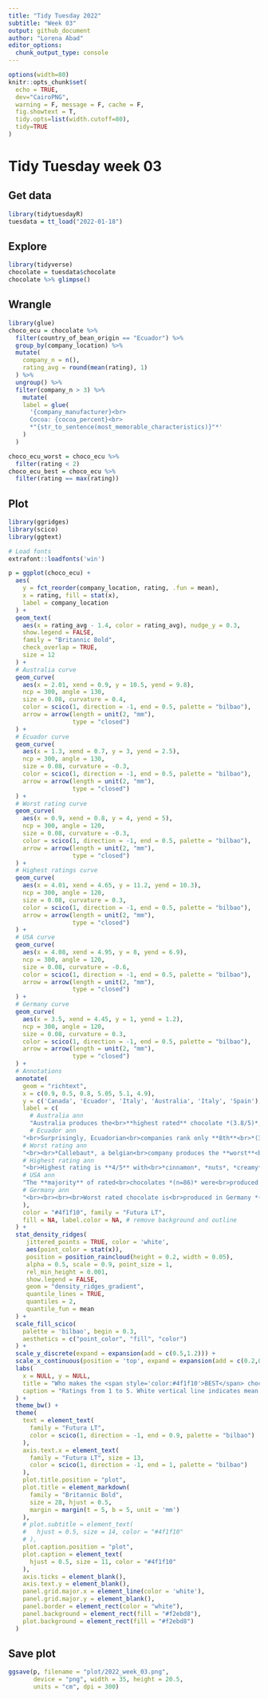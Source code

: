 ```yaml
---
title: "Tidy Tuesday 2022"
subtitle: "Week 03"
output: github_document
author: "Lorena Abad"
editor_options: 
  chunk_output_type: console
---
```


```r
options(width=80)
knitr::opts_chunk$set(
  echo = TRUE,
  dev="CairoPNG", 
  warning = F, message = F, cache = F, 
  fig.showtext = T,
  tidy.opts=list(width.cutoff=80), 
  tidy=TRUE
)
```

# Tidy Tuesday week 03

## Get data

```r
library(tidytuesdayR)
tuesdata = tt_load("2022-01-18")
```

## Explore

```r
library(tidyverse)
chocolate = tuesdata$chocolate
chocolate %>% glimpse()
```

## Wrangle

```r
library(glue)
choco_ecu = chocolate %>% 
  filter(country_of_bean_origin == "Ecuador") %>% 
  group_by(company_location) %>% 
  mutate(
    company_n = n(),
    rating_avg = round(mean(rating), 1)
  ) %>% 
  ungroup() %>% 
  filter(company_n > 3) %>% 
    mutate(
    label = glue(
      '{company_manufacturer}<br>
      Cocoa: {cocoa_percent}<br>
      *"{str_to_sentence(most_memorable_characteristics)}"*'
    )
  )

choco_ecu_worst = choco_ecu %>% 
  filter(rating < 2) 
choco_ecu_best = choco_ecu %>% 
  filter(rating == max(rating))
```

## Plot

```r
library(ggridges)
library(scico)
library(ggtext)

# Load fonts
extrafont::loadfonts('win')

p = ggplot(choco_ecu) +
  aes(
    y = fct_reorder(company_location, rating, .fun = mean),
    x = rating, fill = stat(x),
    label = company_location
  ) +
  geom_text(
    aes(x = rating_avg - 1.4, color = rating_avg), nudge_y = 0.3, 
    show.legend = FALSE,
    family = "Britannic Bold", 
    check_overlap = TRUE,
    size = 12
  ) +
  # Australia curve
  geom_curve(
    aes(x = 2.01, xend = 0.9, y = 10.5, yend = 9.8),
    ncp = 300, angle = 130,
    size = 0.08, curvature = 0.4,
    color = scico(1, direction = -1, end = 0.5, palette = "bilbao"),
    arrow = arrow(length = unit(2, "mm"),
                  type = "closed")
  ) +
  # Ecuador curve
  geom_curve(
    aes(x = 1.3, xend = 0.7, y = 3, yend = 2.5),
    ncp = 300, angle = 130,
    size = 0.08, curvature = -0.3,
    color = scico(1, direction = -1, end = 0.5, palette = "bilbao"),
    arrow = arrow(length = unit(2, "mm"),
                  type = "closed")
  ) +
  # Worst rating curve
  geom_curve(
    aes(x = 0.9, xend = 0.8, y = 4, yend = 5),
    ncp = 300, angle = 120,
    size = 0.08, curvature = -0.3,
    color = scico(1, direction = -1, end = 0.5, palette = "bilbao"),
    arrow = arrow(length = unit(2, "mm"),
                  type = "closed")
  ) +
  # Highest ratings curve
  geom_curve(
    aes(x = 4.01, xend = 4.65, y = 11.2, yend = 10.3),
    ncp = 300, angle = 120,
    size = 0.08, curvature = 0.3,
    color = scico(1, direction = -1, end = 0.5, palette = "bilbao"),
    arrow = arrow(length = unit(2, "mm"),
                  type = "closed")
  ) +
  # USA curve
  geom_curve(
    aes(x = 4.08, xend = 4.95, y = 8, yend = 6.9),
    ncp = 300, angle = 120,
    size = 0.08, curvature = -0.6,
    color = scico(1, direction = -1, end = 0.5, palette = "bilbao"),
    arrow = arrow(length = unit(2, "mm"),
                  type = "closed")
  ) +
  # Germany curve
  geom_curve(
    aes(x = 3.5, xend = 4.45, y = 1, yend = 1.2),
    ncp = 300, angle = 120,
    size = 0.08, curvature = 0.3,
    color = scico(1, direction = -1, end = 0.5, palette = "bilbao"),
    arrow = arrow(length = unit(2, "mm"),
                  type = "closed")
  ) +
  # Annotations
  annotate(
    geom = "richtext", 
    x = c(0.9, 0.5, 0.8, 5.05, 5.1, 4.9), 
    y = c('Canada', 'Ecuador', 'Italy', 'Australia', 'Italy', 'Spain'),
    label = c(
      # Australia ann
      "Australia produces the<br>**highest rated** chocolate *(3.8/5)*,<br> although only 4 ratings are considered.<br>*Creamy* was one of the most<br>memorable characteristics",
      # Ecuador ann
    "<br>Surprisingly, Ecuadorian<br>companies rank only **8th**<br>*(3/5, n = 56)*",
    # Worst rating ann
    "<br><br>*Callebaut*, a belgian<br>company produces the **worst**<br>**rated** chocolate (1/5)<br>with 70% cocoa and a *bitter* taste",
    # Highest rating ann
    "<br>Highest rating is **4/5** with<br>*cinnamon*, *nuts*, *creamy*<br> as memorable characteristics.<br>Cocoa percent: 70 - 73%",
    # USA ann
    "The **majority** of rated<br>chocolates *(n=86)* were<br>produced in the U.S.A.<br>with a mean rating of<br>**3.3/5**",
    # Germany ann
    "<br><br><br><br>Worst rated chocolate is<br>produced in Germany *(2.4/5, n = 4)*.<br>Some reasons might be their<br>*floral*, *harsh aroma* and<br>even *burnt* characteristics **!**"
    ),
    color = "#4f1f10", family = "Futura LT",
    fill = NA, label.color = NA, # remove background and outline
  ) +
  stat_density_ridges(
     jittered_points = TRUE, color = 'white',
     aes(point_color = stat(x)),
     position = position_raincloud(height = 0.2, width = 0.05),
     alpha = 0.5, scale = 0.9, point_size = 1,
     rel_min_height = 0.001,
     show.legend = FALSE,
     geom = "density_ridges_gradient",
     quantile_lines = TRUE, 
     quantiles = 2,
     quantile_fun = mean
  ) +
  scale_fill_scico(
    palette = 'bilbao', begin = 0.3,
    aesthetics = c("point_color", "fill", "color")
  ) +
  scale_y_discrete(expand = expansion(add = c(0.5,1.2))) +
  scale_x_continuous(position = 'top', expand = expansion(add = c(0.2,0.5))) +
  labs(
    x = NULL, y = NULL,
    title = "Who makes the <span style='color:#4f1f10'>BEST</span> chocolate with Ecuadorian beans?", 
    caption = "Ratings from 1 to 5. White vertical line indicates mean rating.\nData: Flavors of Cacao by way of Georgios and Kelsey | Visualization: @loreabad6"
  ) +
  theme_bw() +
  theme(
    text = element_text(
      family = "Futura LT",
      color = scico(1, direction = -1, end = 0.9, palette = "bilbao")
    ),
    axis.text.x = element_text(
      family = "Futura LT", size = 13,
      color = scico(1, direction = -1, end = 1, palette = "bilbao")
    ),
    plot.title.position = "plot",
    plot.title = element_markdown(
      family = "Britannic Bold",
      size = 28, hjust = 0.5,
      margin = margin(t = 5, b = 5, unit = 'mm')
    ),
    # plot.subtitle = element_text(
    #   hjust = 0.5, size = 14, color = "#4f1f10"
    # ),
    plot.caption.position = "plot",
    plot.caption = element_text(
      hjust = 0.5, size = 11, color = "#4f1f10"
    ),
    axis.ticks = element_blank(),
    axis.text.y = element_blank(),
    panel.grid.major.x = element_line(color = 'white'),
    panel.grid.major.y = element_blank(),
    panel.border = element_rect(color = "white"),
    panel.background = element_rect(fill = "#f2ebd8"),
    plot.background = element_rect(fill = "#f2ebd8")
  )
```

## Save plot
```r
ggsave(p, filename = "plot/2022_week_03.png",
       device = "png", width = 35, height = 20.5,
       units = "cm", dpi = 300)
```